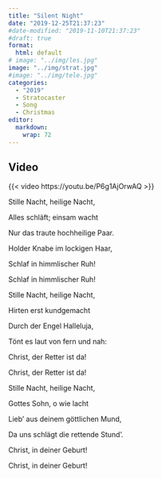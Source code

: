 ```yaml
---
title: "Silent Night"
date: "2019-12-25T21:37:23"
#date-modified: "2019-11-10T21:37:23"
#draft: true
format: 
  html: default
# image: "../img/les.jpg"
image: "../img/strat.jpg"
#image: "../img/tele.jpg"
categories:
  - "2019"
  - Stratocaster
  - Song
  - Christmas
editor: 
  markdown: 
    wrap: 72
---
```


## Video

{{< video https://youtu.be/P6g1AjOrwAQ >}}

Stille Nacht, heilige Nacht,

Alles schläft; einsam wacht

Nur das traute hochheilige Paar.

Holder Knabe im lockigen Haar,

Schlaf in himmlischer Ruh!

Schlaf in himmlischer Ruh!

Stille Nacht, heilige Nacht,

Hirten erst kundgemacht

Durch der Engel Halleluja,

Tönt es laut von fern und nah:

Christ, der Retter ist da!

Christ, der Retter ist da!

Stille Nacht, heilige Nacht,

Gottes Sohn, o wie lacht

Lieb' aus deinem göttlichen Mund,

Da uns schlägt die rettende Stund'.

Christ, in deiner Geburt!

Christ, in deiner Geburt!
